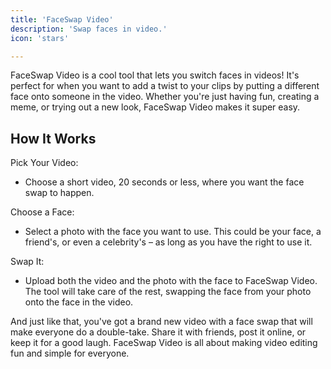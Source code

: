 ```yaml
---
title: 'FaceSwap Video'
description: 'Swap faces in video.'
icon: 'stars'

---
```


FaceSwap Video is a cool tool that lets you switch faces in videos! It's perfect for when you want to add a twist to your clips by putting a different face onto someone in the video. Whether you're just having fun, creating a meme, or trying out a new look, FaceSwap Video makes it super easy.

**How It Works**
----------------

Pick Your Video:

*   Choose a short video, 20 seconds or less, where you want the face swap to happen.
    

Choose a Face:

*   Select a photo with the face you want to use. This could be your face, a friend's, or even a celebrity's – as long as you have the right to use it.
    

Swap It:

*   Upload both the video and the photo with the face to FaceSwap Video. The tool will take care of the rest, swapping the face from your photo onto the face in the video.
    

And just like that, you've got a brand new video with a face swap that will make everyone do a double-take. Share it with friends, post it online, or keep it for a good laugh. FaceSwap Video is all about making video editing fun and simple for everyone.